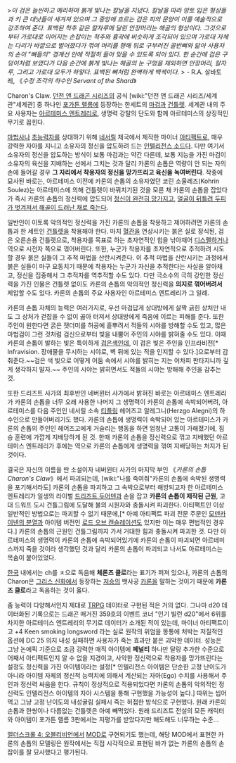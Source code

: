 >''이 검은 늘씬하고 예리하며 붉게 빛나는 칼날을 지녔다. 칼날을 따라 망토 입은 형상들과 키 큰 대낫들이 새겨져 있으며 그 중앙에 흐르는 검은 피의 문양이 이를 예술적으로 강조하여 준다. 표백된 척추 같은 칼자루에 달린 안장머리는 해골의 형상이다. 그것으로부터 가로대로 이어지는 손잡이는 척추와 흉곽에 비슷하게 조각되어 있으며 가로대 자체는 다리가 바깥으로 벌어졌다가 꺾여 머리를 향해 뒤로 구부러진 골반뼈와 닮아 사용자의 손이 "뼈들의" 경계선 안에 적절히 들어 맞을 수 있도록 되어 있다. 한 순간에 검은 구덩이처럼 보였다가 다음 순간에 붉게 빛나는 해골의 눈 구멍을 제외하면 안장머리, 칼자루, 그리고 가로대 모두가 하얗다. 표백된 뼈처럼 완벽하게 백색이다.''
> - R.A. 살바토레, 《''수정 조각의 하수인 Servant of the Shard''》

Charon's Claw. [[던전 앤 드래곤 시리즈]]의 공식 [wiki:"던전 앤 드래곤 시리즈/세계관"세계관] 중 하나인 [[포가튼 렐름]]에 등장하는 한세트의 [[마검]]과 [[건틀렛]]. 세계관 내의 주요 사용자는 [[아르테미스 엔트레리]]로, 생명력 강탈의 단도와 함께 아르테미스의 상징적인 무기로 꼽힌다.

[[던전 앤 드래곤 시리즈/마법|마법사]]나 [[초능력(던전 앤 드래곤 시리즈)|초능력자]]를 상대하기 위해 [[네서릴]] 제국에서 제작한 마이너 [[아티팩트]]로, 매우 강력한 자아를 지니고 소유자의 정신을 압도하려 드는 [[에고 소드|인텔리전스 소드]]다. 다만 여기서 소유자의 정신을 압도하는 방식이 보통 마검과는 약간 다른데, 보통 지능을 가진 마검이 소유자의 육신을 지배하는 선에서 그치는 것과 달리 카론의 손톱은 역량이 안 되는 자의 손에 들어갈 경우 '''그 자리에서 착용자의 정신을 망가뜨리고 육신을 녹여버린다'''. 작중에 묘사된 바로는, 아르테미스 이전에 카론의 손톱의 소유자였던 코린 소울레즈(Kohrin Soulez)는 아르테미스에 의해 건틀렛이 바꿔치기된 것을 모른 채 카론의 손톱을 잡았다가 즉시 카론의 손톱의 정신력에 압도되어 [[정신붕괴|정신이 완전히 망가지고]], [[끔살|얼굴이 뒤틀려 두피가 벗겨져서 해골이 드러난 채로 죽는다]].

일반인이 이토록 악의적인 정신력을 가진 카론의 손톱을 착용하고 제어하려면 카론의 손톱과 한 세트인 [[건틀렛]]을 착용해야 한다. 마치 [[혈관]]을 연상시키는 붉은 실로 장식된, 검은 오른손용 건틀렛으로, 착용자를 목표로 하는 초자연적인 힘을 낚아채어 [[디스펠 매직|디스펠]]하거나 역으로 시전자 쪽으로 꺾어버린다. 또한, 누군가 착용자를 초자연적으로 추적하려 시도할 경우 붉은 실들이 그 추적 마법을 산란시켜준다. 이 추적 마법을 산란시키는 과정에서 붉은 실들이 마구 요동치기 때문에 착용자는 누군가 자신을 추적한다는 사실을 알아채고, 정신을 집중해서 그 추적자를 역추적할 수도 있다.
다만 극소수의 극히 강인한 정신력을 가진 인물은 건틀렛 없이도 카론의 손톱의 악의적인 정신력을 '''의지로 꺾어버려서''' 제압할 수도 있다. 카론의 손톱의 주요 사용자인 아르테미스 엔트레리가 그 일례.

카론의 손톱 자체의 능력은 여러가지로, 우선 마검답게 상대방에게 살짝 긁힌 상처만 내도 그 상처가 걷잡을 수 없이 곪아 터져서 상대방에게 죽음에 이르는 피해를 준다. 또한 주인이 원한다면 굵은 잿더미를 허공에 흩뿌려서 적들의 시야를 방해할 수도 있고, 많은 마법검이 그런 것처럼 검신으로부터 빛을 내뿜어 주인의 시야를 밝혀줄 수도 있다. 이때 카론의 손톱이 발하는 빛은 특이하게 [[블랙 라이트|검은색]]인데, 이 검은 빛은 주인을 인프라비전[* Infravision. 장애물을 무시하는 시야로, 벽 뒤에 있는 적을 인지할 수 있다.]으로부터 감춰준다.~~검은 색 빛으로 어떻게 어둠 속에서 시야를 밝히는 지는 어차피 판타지니까 깊게 생각하지 말자.~~ 주인의 시야는 밝히면서도 적들의 시야는 방해해 주인을 감추는 것.

또한 드리즈트 사가의 최후반인 네버윈터 사가에서 밝혀진 바로는 아르테미스 엔트레리가 카론의 손톱을 너무 오래 사용한 나머지 그 생명력이 카론의 손톱에 속박되어버려, 아르테미스를 다음 주인인 네서릴 소속 [[티플링]] 헤어즈고 알레그니(Herzgo Alegni)의 하수인으로 만들어버리기도 했다. 카론의 손톱에 생명력이 속박되어 있는 아르테미스가 카론의 손톱의 주인인 헤어즈고에게 거슬리는 행동을 하면 엄청난 고통이 가해졌기에, 짐승 훈련에 가깝게 지배당하게 된 것. 한때 카론의 손톱을 정신력으로 꺾고 지배했던 아르테미스 엔트레리가 후에는 역으로 카론의 손톱에게 생명력을 꺾여 지배당하는 처지가 된 것이다.

결국은 자신의 이름을 딴 소설이자 네버윈터 사가의 마지막 부인 《''카론의 손톱 Charon's Claw''》에서 파괴되는데, [wiki:"나를 죽여줘"카론의 손톱에 속박된 생명력을 포기해서라도] 카론의 손톱을 파괴하고 그 속박으로부터 해방되고자 한 아르테미스 엔트레리가 일생의 라이벌 [[드리즈트 두어덴]]과 손을 잡고 '''카론의 손톱이 제작된 근원''', 고대 드워프 도시 건틀그림에 도달해 불의 시원자와 충돌시켜 파괴한다. 아티팩트인 이상 일반적인 방법으로는 파괴할 수 없기 때문에,[* 아예 아티팩트 파괴 전문 주문인 [[모덴카이넨의 분열]]과 아이템 버전인 [[로드 오브 캔슬레이션]]도 있지만 이는 매우 편법적인 경우다.] 카론의 손톱의 근원인 건틀그림까지 가서 거대한 힘과 충돌시켜 파괴한 것. 다만 아르테미스의 생명력이 카론의 손톱에 속박되어있기에 카론의 손톱이 파괴되면 아르테미스까지 죽을 것이라 생각했던 것과 달리 카론의 손톱이 파괴되고 나서도 아르테미스는 목숨이 붙어있었다.

[[한국]] 내에서는 ch를 ㅊ으로 독음해 '''체론즈 클로'''라는 표기가 퍼져 있으나, 카론의 손톱의 Charon은 [[그리스 신화]]에서 등장하는 [[저승]]의 뱃사공 [[카론]]을 말하는 것이기 때문에 '''카론즈 클로'''라고 독음하는 것이 옳다.

좀 능력이 다양해서인지 제대로 [[TRPG]] 데이터로 구현된 적은 거의 없다. 그나마 d20 데이터화된 기록으로는 드래곤 매거진 359호의 이벤트 코너 "인기 빌런 d20"에서 6위를 차지한 아르테미스 엔트레리의 무기로 데이터가 소개된 적이 있는데, 마이너 아티팩트이고 +4 Keen smoking longsword 라는 실로 원작의 위엄을 똥통에 처박는 저질적인 옵션에 DC 25 의지 내성 실패하면 사용자가 죽는 효과만 붙은 괴악한 데이터. 성능은 그냥 논에픽 기준으로 조금 강력한 매직 아이템에 '''페널티''' 하나만 달랑 추가한 수준으로 어째서 아티팩트인지 알 수 없을 지경이고, 사악한 정신력으로 착용자를 망가뜨린다는 설정도 정신력을 가진 아이템이라는 설정[* 인텔리전스 아이템은 단순한 고정 난이도가 아니라 아이템 자체의 정신적 능력치에 의해서 계산되는 자아(Ego) 수치를 사용해서 주인과 정신력 싸움을 한다. 규칙이 정상적으로 적용되었다면 카론의 손톱의 악의적인 정신력도 인텔리전스 아이템의 자아 시스템을 통해 구현했을 가능성이 높다.] 따위는 씹어먹고 그냥 고정 난이도의 내성굴림 실패시 죽는 허접한 방식으로 구현했다. 원래 카론의 손톱과 한쌍이나 다름없는 건틀렛은 아예 빼먹었다. 원래 드리즈트 전설의 모든 캐릭터와 아이템이 포가튼 렐름 3판에서는 저평가를 받았다지만 해도해도 너무하는 수준...

[[엘더스크롤 4: 오블리비언]]에서 [[MOD]]로 구현되기도 했는데, 해당 MOD에서 표현한 카론의 손톱의 모델링은 원작에서는 직접 시각적으로 표현된 바가 없는 카론의 손톱의 손잡이를 잘 묘사했다고 평가된다.

